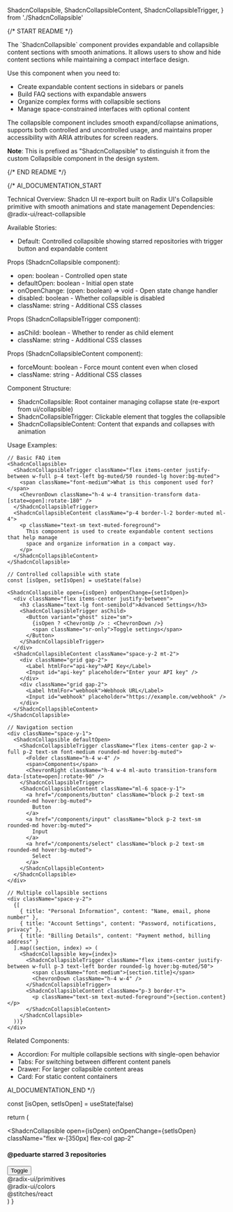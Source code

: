   ShadcnCollapsible,
  ShadcnCollapsibleContent,
  ShadcnCollapsibleTrigger,
} from './ShadcnCollapsible'

{/* START README */}
<div className="prose prose-sm max-w-none">
The `ShadcnCollapsible` component provides expandable and collapsible content sections with smooth animations. It allows users to show and hide content sections while maintaining a compact interface design.

Use this component when you need to:

- Create expandable content sections in sidebars or panels
- Build FAQ sections with expandable answers
- Organize complex forms with collapsible sections
- Manage space-constrained interfaces with optional content

The collapsible component includes smooth expand/collapse animations, supports both controlled and uncontrolled usage, and maintains proper accessibility with ARIA attributes for screen readers.

**Note**: This is prefixed as "ShadcnCollapsible" to distinguish it from the custom Collapsible component in the design system.
</div>
{/* END README */}

{/*
AI_DOCUMENTATION_START

Technical Overview: Shadcn UI re-export built on Radix UI's Collapsible primitive with smooth animations and state management
Dependencies: @radix-ui/react-collapsible

Available Stories:

- Default: Controlled collapsible showing starred repositories with trigger button and expandable content

Props (ShadcnCollapsible component):

- open: boolean - Controlled open state
- defaultOpen: boolean - Initial open state
- onOpenChange: (open: boolean) => void - Open state change handler
- disabled: boolean - Whether collapsible is disabled
- className: string - Additional CSS classes

Props (ShadcnCollapsibleTrigger component):

- asChild: boolean - Whether to render as child element
- className: string - Additional CSS classes

Props (ShadcnCollapsibleContent component):

- forceMount: boolean - Force mount content even when closed
- className: string - Additional CSS classes

Component Structure:

- ShadcnCollapsible: Root container managing collapse state (re-export from ui/collapsible)
- ShadcnCollapsibleTrigger: Clickable element that toggles the collapsible
- ShadcnCollapsibleContent: Content that expands and collapses with animation

Usage Examples:

```tsx
// Basic FAQ item
<ShadcnCollapsible>
  <ShadcnCollapsibleTrigger className="flex items-center justify-between w-full p-4 text-left bg-muted/50 rounded-lg hover:bg-muted">
    <span className="font-medium">What is this component used for?</span>
    <ChevronDown className="h-4 w-4 transition-transform data-[state=open]:rotate-180" />
  </ShadcnCollapsibleTrigger>
  <ShadcnCollapsibleContent className="p-4 border-l-2 border-muted ml-4">
    <p className="text-sm text-muted-foreground">
      This component is used to create expandable content sections that help manage
      space and organize information in a compact way.
    </p>
  </ShadcnCollapsibleContent>
</ShadcnCollapsible>

// Controlled collapsible with state
const [isOpen, setIsOpen] = useState(false)

<ShadcnCollapsible open={isOpen} onOpenChange={setIsOpen}>
  <div className="flex items-center justify-between">
    <h3 className="text-lg font-semibold">Advanced Settings</h3>
    <ShadcnCollapsibleTrigger asChild>
      <Button variant="ghost" size="sm">
        {isOpen ? <ChevronUp /> : <ChevronDown />}
        <span className="sr-only">Toggle settings</span>
      </Button>
    </ShadcnCollapsibleTrigger>
  </div>
  <ShadcnCollapsibleContent className="space-y-2 mt-2">
    <div className="grid gap-2">
      <Label htmlFor="api-key">API Key</Label>
      <Input id="api-key" placeholder="Enter your API key" />
    </div>
    <div className="grid gap-2">
      <Label htmlFor="webhook">Webhook URL</Label>
      <Input id="webhook" placeholder="https://example.com/webhook" />
    </div>
  </ShadcnCollapsibleContent>
</ShadcnCollapsible>

// Navigation section
<div className="space-y-1">
  <ShadcnCollapsible defaultOpen>
    <ShadcnCollapsibleTrigger className="flex items-center gap-2 w-full p-2 text-sm font-medium rounded-md hover:bg-muted">
      <Folder className="h-4 w-4" />
      <span>Components</span>
      <ChevronRight className="h-4 w-4 ml-auto transition-transform data-[state=open]:rotate-90" />
    </ShadcnCollapsibleTrigger>
    <ShadcnCollapsibleContent className="ml-6 space-y-1">
      <a href="/components/button" className="block p-2 text-sm rounded-md hover:bg-muted">
        Button
      </a>
      <a href="/components/input" className="block p-2 text-sm rounded-md hover:bg-muted">
        Input
      </a>
      <a href="/components/select" className="block p-2 text-sm rounded-md hover:bg-muted">
        Select
      </a>
    </ShadcnCollapsibleContent>
  </ShadcnCollapsible>
</div>

// Multiple collapsible sections
<div className="space-y-2">
  {[
    { title: "Personal Information", content: "Name, email, phone number" },
    { title: "Account Settings", content: "Password, notifications, privacy" },
    { title: "Billing Details", content: "Payment method, billing address" }
  ].map((section, index) => (
    <ShadcnCollapsible key={index}>
      <ShadcnCollapsibleTrigger className="flex items-center justify-between w-full p-3 text-left border rounded-lg hover:bg-muted/50">
        <span className="font-medium">{section.title}</span>
        <ChevronDown className="h-4 w-4" />
      </ShadcnCollapsibleTrigger>
      <ShadcnCollapsibleContent className="p-3 border-t">
        <p className="text-sm text-muted-foreground">{section.content}</p>
      </ShadcnCollapsibleContent>
    </ShadcnCollapsible>
  ))}
</div>
```

Related Components:

- Accordion: For multiple collapsible sections with single-open behavior
- Tabs: For switching between different content panels
- Drawer: For larger collapsible content areas
- Card: For static content containers

AI_DOCUMENTATION_END
*/}

  const [isOpen, setIsOpen] = useState(false)

return (

<ShadcnCollapsible
  open={isOpen}
  onOpenChange={setIsOpen}
  className="flex w-[350px] flex-col gap-2"
>
  <div className="flex items-center justify-between gap-4 px-4">
    <h4 className="text-sm font-semibold">@peduarte starred 3 repositories</h4>
    <ShadcnCollapsibleTrigger asChild>
      <Button variant="ghost" size="icon" className="size-8">
        <ChevronsUpDown />
        <span className="sr-only">Toggle</span>
      </Button>
    </ShadcnCollapsibleTrigger>
  </div>
  <div className="rounded-md border px-4 py-2 font-mono text-sm">
    @radix-ui/primitives
  </div>
  <ShadcnCollapsibleContent className="flex flex-col gap-2">
    <div className="rounded-md border px-4 py-2 font-mono text-sm">
      @radix-ui/colors
    </div>
    <div className="rounded-md border px-4 py-2 font-mono text-sm">
      @stitches/react
    </div>
  </ShadcnCollapsibleContent>
</ShadcnCollapsible>
) }
